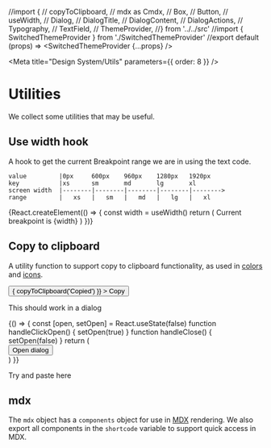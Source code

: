 //import {
// copyToClipboard,
// mdx as Cmdx,
// Box,
//  Button,
//  useWidth,
//  Dialog,
//  DialogTitle,
//  DialogContent,
//  DialogActions,
//  Typography,
//  TextField,
//  ThemeProvider,
//} from '../../src'
//import { SwitchedThemeProvider } from './SwitchedThemeProvider'
//export default (props) => <SwitchedThemeProvider {...props} />

<Meta title="Design System/Utils" parameters={{ order: 8 }} />

# Utilities

We collect some utilities that may be useful.

## Use width hook

A hook to get the current Breakpoint range we are in using the text code.

```
value         |0px     600px    960px    1280px   1920px
key           |xs      sm       md       lg       xl
screen width  |--------|--------|--------|--------|-------->
range         |   xs   |   sm   |   md   |   lg   |   xl
```

<Canvas>
  <Story name="use Width Hook">
    {React.createElement(() => {
      const width = useWidth()
      return (
        <Box bgcolor="background.paper">
          <Typogaphy bgcolor="background.paper">
            Current breakpoint is {width}
          </Typogaphy>
        </Box>
      )
    })}
  </Story>
</Canvas>

## Copy to clipboard

A utility function to support copy to clipboard functionality, as used in [colors](/components/?path=/docs/design-system-colour--page) and [icons](/components/?path=/docs/components-icons--default-story).

<Canvas>
  <Story name="copy">
    <Button
      color="primary"
      onClick={() => {
        copyToClipboard('Copied')
      }}
    >
      Copy
    </Button>
  </Story>
</Canvas>

This should work in a dialog

<Canvas>
  <Story name="default">
    {() => {
      const [open, setOpen] = React.useState(false)
      function handleClickOpen() {
        setOpen(true)
      }
      function handleClose() {
        setOpen(false)
      }
      return (
        <div>
          <Button variant="outlined" color="primary" onClick={handleClickOpen}>
            Open dialog
          </Button>
          <Dialog open={open} onClose={handleClose}>
            <DialogTitle id="alert-dialog-title">
              {'Copy in dialog?'}
            </DialogTitle>
            <DialogContent>
              Copied in dialog{' '}
              <Button
                color="primary"
                onClick={() => {
                  copyToClipboard('Copied in dialog')
                }}
              >
                Copy
              </Button>
            </DialogContent>
            <DialogActions>
              <Button onClick={handleClose} color="primary" autoFocus>
                Close
              </Button>
            </DialogActions>
          </Dialog>
        </div>
      )
    }}
  </Story>
</Canvas>

Try and paste here

<Box p={3} bgcolor="background.paper">
  <TextField id="paste-area" label="Paste" placeholder="Paste here" multiline />
</Box>

## mdx

The `mdx` object has a `components` object for use in [MDX](https://mdxjs.com/) rendering. We also export all components
in the `shortcode` variable to support quick access in MDX.

